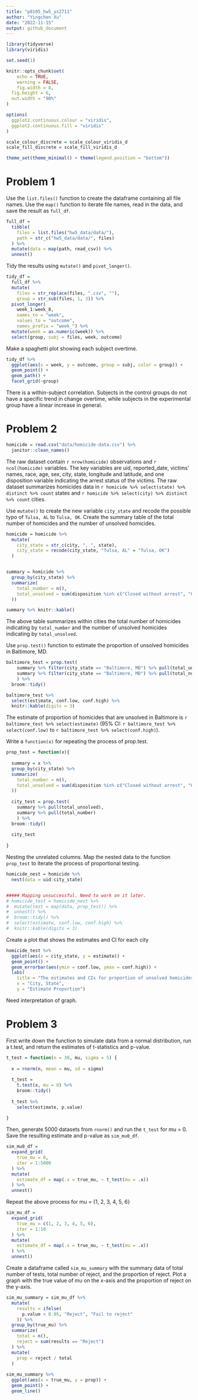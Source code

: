 ```yaml
---
title: "p8105_hw5_yx2711"
author: "Yingchen Xu"
date: "2022-11-15"
output: github_document
---
```


```r
library(tidyverse)
library(viridis)

set.seed(1)

knitr::opts_chunk$set(
	echo = TRUE,
	warning = FALSE,
	fig.width = 8, 
  fig.height = 6,
  out.width = "90%"
)

options(
  ggplot2.continuous.colour = "viridis",
  ggplot2.continuous.fill = "viridis"
)

scale_colour_discrete = scale_colour_viridis_d
scale_fill_discrete = scale_fill_viridis_d

theme_set(theme_minimal() + theme(legend.position = "bottom"))
```


# Problem 1 


Use the `list.files()` function to create the dataframe containing all file names.
Use the `map()` function to iterate file names, read in the data, and save the result as `full_df`.
```r
full_df = 
  tibble(
    files = list.files("hw5_data/data/"),
    path = str_c("hw5_data/data/", files)
  ) %>% 
  mutate(data = map(path, read_csv)) %>% 
  unnest()
```


Tidy the results using `mutate()` and `pivot_longer()`.
```r
tidy_df = 
  full_df %>% 
  mutate(
    files = str_replace(files, ".csv", ""),
    group = str_sub(files, 1, 3)) %>% 
  pivot_longer(
    week_1:week_8,
    names_to = "week",
    values_to = "outcome",
    names_prefix = "week_") %>% 
  mutate(week = as.numeric(week)) %>% 
  select(group, subj = files, week, outcome)
```


Make a spaghetti plot showing each subject overtime.
```r
tidy_df %>% 
  ggplot(aes(x = week, y = outcome, group = subj, color = group)) + 
  geom_point() + 
  geom_path() + 
  facet_grid(~group)
```

There is a within-subject correlation. Subjects in the control groups do not have a specific trend in change overtime, while subjects in the experimental group have a linear increase in general. 


# Problem 2

```r
homicide = read.csv("data/homicide-data.csv") %>% 
  janitor::clean_names() 
```

The raw dataset contain `r nrow(homicide)` observations and `r ncol(homicide)` variables. The key variables are uid, reported_date, victims' names, race, age, sex, city, state, longitude and latitude, and one disposition variable indicating the arrest status of the victims. The raw dataset summarizes homicides data in `r homicide %>% select(state) %>% distinct %>% count` states and `r homicide %>% select(city) %>% distinct %>% count` cities.


Use `mutate()` to create the new variable `city_state` and recode the possible typo of `Tulsa, AL` to `Tulsa, OK`.
Create the summary table of the total number of homicides and the number of unsolved homicides.
```r
homicide = homicide %>% 
  mutate(
    city_state = str_c(city, ", ", state),
    city_state = recode(city_state, "Tulsa, AL" = "Tulsa, OK")
  )


summary = homicide %>% 
  group_by(city_state) %>% 
  summarize(
    total_number = n(),
    total_unsolved = sum(disposition %in% c("Closed without arrest", "Open/No arrest")
  ))

summary %>% knitr::kable()

```

The above table summarizes within cities the total number of homicides indicating by `total_number` and the number of unsolved homicides indicating by `total_unsolved`.



Use `prop.test()` function to estimate the proportion of unsolved homicides in Baltimore, MD.
```r

baltimore_test = prop.test(
    summary %>% filter(city_state == "Baltimore, MD") %>% pull(total_unsolved),
    summary %>% filter(city_state == "Baltimore, MD") %>% pull(total_number)
    ) %>% 
  broom::tidy()

baltimore_test %>% 
  select(estimate, conf.low, conf.high) %>% 
  knitr::kable(digits = 3)

```

The estimate of proportion of homicides that are unsolved in Baltimore is `r baltimore_test %>% select(estimate)` (95% CI: `r baltimore_test %>% select(conf.low)` to `r baltimore_test %>% select(conf.high)`).


Write a `function(x)` for repeating the process of prop.test.

```r

prop_test = function(x){
  
  summary = x %>% 
  group_by(city_state) %>% 
  summarize(
    total_number = n(),
    total_unsolved = sum(disposition %in% c("Closed without arrest", "Open/No arrest")
  ))
  
  city_test = prop.test(
    summary %>% pull(total_unsolved),
    summary %>% pull(total_number)
    ) %>% 
  broom::tidy()
  
  city_test
  
}
```


Nesting the unrelated columns.
Map the nested data to the function `prop_test` to iterate the process of proportional testing. 
```r

homicide_nest = homicide %>%
  nest(data = uid:city_state)


##### Mapping unsuccessful. Need to work on it later.
# homicide_test = homicide_nest %>% 
#  mutate(test = map(data, prop_test)) %>% 
#  unnest() %>% 
#  broom::tidy() %>% 
#  select(estimate, conf.low, conf.high) %>% 
#  knitr::kable(digits = 3)

```


Create a plot that shows the estimates and CI for each city
```r
homicide_test %>% 
  ggplot(aes(x = city_state, y = estimate)) +
  geom_point() +
  geom_errorbar(aes(ymin = conf.low, ymax = conf.high)) +
  labs(
    title = "The estimates and CIs for proportion of unsolved homicides for each city",
    x = "City, State",
    y = "Estimate Proportion")
```

Need interpretation of graph.


# Problem 3

First write down the function to simulate data from a normal distribution, run a t.test, and return the estimates of t-statistics and p-value.
```r
t_test = function(n = 30, mu, sigma = 5) {
  
  x = rnorm(n, mean = mu, sd = sigma)
  
  t_test =
    t.test(x, mu = 0) %>% 
    broom::tidy() 
  
  t_test %>% 
    select(estimate, p.value)
  
}
```


Then, generate 5000 datasets from `rnorm()` and run the `t_test` for mu = 0.
Save the resulting estimate and p-value as `sim_mu0_df`.
```r

sim_mu0_df = 
  expand_grid(
    true_mu = 0,
    iter = 1:5000
  ) %>% 
  mutate(
    estimate_df = map(.x = true_mu, ~ t_test(mu = .x))
  ) %>% 
  unnest()

```


Repeat the above process for mu = {1, 2, 3, 4, 5, 6}
```r
sim_mu_df = 
  expand_grid(
    true_mu = c(1, 2, 3, 4, 5, 6),
    iter = 1:10
  ) %>% 
  mutate(
    estimate_df = map(.x = true_mu, ~ t_test(mu = .x))
  ) %>% 
  unnest()
```


Create a dataframe called `sim_mu_summary` with the summary data of total number of tests, total number of reject, and the proportion of reject.
Plot a graph with the true value of mu on the x-axis and the proportion of reject on the y-axis.
```r
sim_mu_summary = sim_mu_df %>% 
  mutate(
    results = ifelse(
      p.value < 0.05, "Reject", "Fail to reject"
    )) %>% 
  group_by(true_mu) %>% 
  summarize(
    total = n(),
    reject = sum(results == "Reject")
  ) %>% 
  mutate(
    prop = reject / total
  )
  
sim_mu_summary %>% 
  ggplot(aes(x = true_mu, y = prop)) +
  geom_point() +
  geom_line()


```



